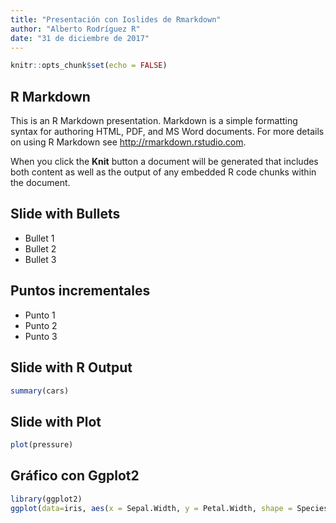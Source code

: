 ```yaml
---
title: "Presentación con Ioslides de Rmarkdown"
author: "Alberto Rodríguez R"
date: "31 de diciembre de 2017"
---
```


```r
knitr::opts_chunk$set(echo = FALSE)
```

## R Markdown

This is an R Markdown presentation. Markdown is a simple formatting syntax for authoring HTML, PDF, and MS Word documents. For more details on using R Markdown see <http://rmarkdown.rstudio.com>.

When you click the **Knit** button a document will be generated that includes both content as well as the output of any embedded R code chunks within the document.

## Slide with Bullets

- Bullet 1
- Bullet 2
- Bullet 3


## Puntos incrementales

* Punto 1
* Punto 2
* Punto 3

## Slide with R Output

```r
summary(cars)
```

## Slide with Plot

```r
plot(pressure)
```

## Gráfico con Ggplot2

```r
library(ggplot2)
ggplot(data=iris, aes(x = Sepal.Width, y = Petal.Width, shape = Species, color = Species)) + geom_point(size = 4)
```


